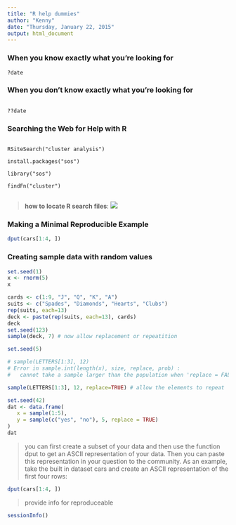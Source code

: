 ```yaml
---
title: "R help dummies"
author: "Kenny"
date: "Thursday, January 22, 2015"
output: html_document
---
```



 
### When you know exactly what you’re looking for

```
?date

```


 
### When you don’t know exactly what you’re looking for

```

??date
```

 
 
### Searching the Web for Help with R

```

RSiteSearch("cluster analysis")
 
install.packages("sos")

library("sos")

findFn("cluster")
 
```

> **how to locate R search files**: ![](RhelpFile.png)



 
### Making a Minimal Reproducible Example

```r
dput(cars[1:4, ])

```

 
### Creating sample data with random values

```r
set.seed(1)
x <- rnorm(5)
x

```


```r

cards <- c(1:9, "J", "Q", "K", "A")
suits <- c("Spades", "Diamonds", "Hearts", "Clubs")
rep(suits, each=13)
deck <- paste(rep(suits, each=13), cards)
deck
set.seed(123)
sample(deck, 7) # now allow replacement or repeatition

```

```r
set.seed(5)

# sample(LETTERS[1:3], 12)
# Error in sample.int(length(x), size, replace, prob) : 
#   cannot take a sample larger than the population when 'replace = FALSE'

sample(LETTERS[1:3], 12, replace=TRUE) # allow the elements to repeat

```

```r
set.seed(42)
dat <- data.frame(
   x = sample(1:5),
   y = sample(c("yes", "no"), 5, replace = TRUE)
)
dat

```

> you can first create a subset of your data and then use the function dput to get an ASCII representation of your data. Then you can paste this representation in your question to the community. As an example, take the built in dataset cars and create an ASCII representation of the first four rows:

```r
dput(cars[1:4, ])
```

 
> provide info for reproduceable

```r
sessionInfo()

```
